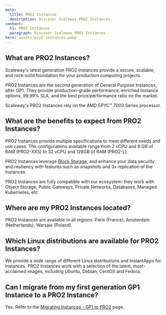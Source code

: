 ```yaml
---
meta:
  title: PRO2 Instances
  description: Discover Scaleway PRO2 Instances.
content:
  h1: PRO2 Instances
  paragraph: Discover Scaleway PRO2 Instances.
hero: assets/pro2-instances.webp
---
```


## What are PRO2 Instances?

Scaleway's latest generation PRO2 Instances provide a secure, scalable, and rock-solid foundation for your production computing projects.

PRO2 Instances are the second generation of General Purpose Instances, after GP1. They provide production-grade performance, enriched Instance options, 99.99% SLA, and the best price/performance ratio on the market.

Scaleway's PRO2 Instances rely on the AMD EPYC™ 7003 Series processor.

## What are the benefits to expect from PRO2 Instances?

PRO2 Instances provide multiple specifications to meet different needs and use cases. The configurations available range from 2 vCPU and 8 GB of RAM (PRO2-XXS) to 32 vCPU and 128GB of RAM (PRO2-L).

PRO2 Instances leverage [Block Storage](/compute/instances/concepts/#block-volumes), and enhance your data security and resiliency with features such as snapshots and 3x replication of the Instances.

PRO2 Instances are fully compatible with our ecosystem: they work with Object Storage, Public Gateways, Private Networks, Databases, Managed Kubernetes, etc.

## Where are my PRO2 Instances located?

PRO2 Instances are available in all regions: Paris (France), Amsterdam (Netherlands), Warsaw (Poland).

## Which Linux distributions are available for PRO2 Instances?

We provide a wide range of different Linux distributions and InstantApps for Instances. PRO2 Instances work with a selection of the latest, most-acclaimed images, including Ubuntu, Debian, CentOS and Fedora.

## Can I migrate from my first generation GP1 Instance to a PRO2 Instance?

Yes. Refer to the [Migrating Instances - GP1 to PRO2](/compute/instances/api-cli/migrating-gp-to-pro) page.


